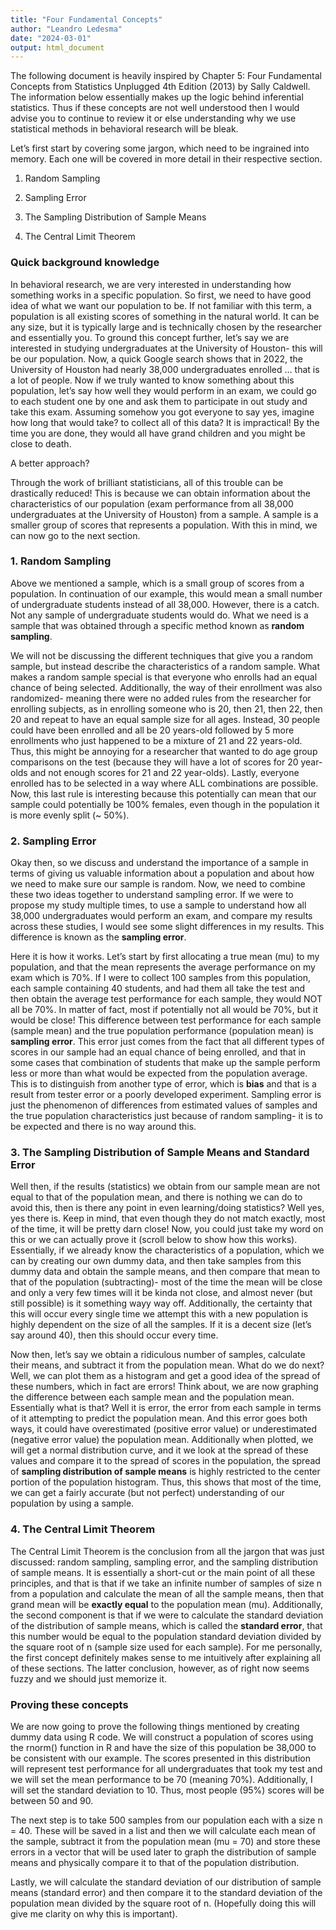 ```yaml
---
title: "Four Fundamental Concepts"
author: "Leandro Ledesma"
date: "2024-03-01"
output: html_document
---
```


The following document is heavily inspired by Chapter 5: Four Fundamental Concepts from Statistics Unplugged 4th Edition (2013) by Sally Caldwell. The information below essentially makes up the logic behind inferential statistics. Thus if these concepts are not well understood then I would advise you to continue to review it or else understanding why we use statistical methods in behavioral research will be bleak. 

Let's first start by covering some jargon, which need to be ingrained into memory. Each one will be covered in more detail in their respective section.

1) Random Sampling

2) Sampling Error

3) The Sampling Distribution of Sample Means

4) The Central Limit Theorem


### Quick background knowledge

In behavioral research, we are very interested in understanding how something works in a specific population. So first, we need to have good idea of what we want our population to be. If not familiar with this term, a population is all existing scores of something in the natural world. It can be any size, but it is typically large and is technically chosen by the researcher and essentially you. To ground this concept further, let's say we are interested in studying undergraduates at the University of Houston- this will be our population. Now, a quick Google search shows that in 2022, the University of Houston had nearly 38,000 undergraduates enrolled ... that is a lot of people. Now if we truly wanted to know something about this population, let's say how well they would perform in an exam, we could go to each student one by one and ask them to participate in out study and take this exam. Assuming somehow you got everyone to say yes, imagine how long that would take? to collect all of this data? It is impractical! By the time you are done, they would all have grand children and you might be close to death.

A better approach?

Through the work of brilliant statisticians, all of this trouble can be drastically reduced! This is because we can obtain information about the characteristics of our population (exam performance from all 38,000 undergraduates at the University of Houston) from a sample. A sample is a smaller group of scores that represents a population. With this in mind, we can now go to the next section. 

### 1. Random Sampling

Above we mentioned a sample, which is a small group of scores from a population. In continuation of our example, this would mean a small number of undergraduate students instead of all 38,000. However, there is a catch. Not any sample of undergraduate students would do. What we need is a sample that was obtained through a specific method known as **random sampling**. 

We will not be discussing the different techniques that give you a random sample, but instead describe the characteristics of a random sample. What makes a random sample special is that everyone who enrolls had an equal chance of being selected. Additionally, the way of their enrollment was also randomized- meaning there were no added rules from the researcher for enrolling subjects, as in enrolling someone who is 20, then 21, then 22, then 20 and repeat to have an equal sample size for all ages. Instead, 30 people could have been enrolled and all be 20 years-old followed by 5 more enrollments who just happened to be a mixture of 21 and 22 years-old. Thus, this might be annoying for a researcher that wanted to do age group comparisons on the test (because they will have a lot of scores for 20 year-olds and not enough scores for 21 and 22 year-olds). Lastly, everyone enrolled has to be selected in a way where ALL combinations are possible. Now, this last rule is interesting because this potentially can mean that our sample could potentially be 100% females, even though in the population it is more evenly split (~ 50%). 

### 2. Sampling Error

Okay then, so we discuss and understand the importance of a sample in terms of giving us valuable information about a population and about how we need to make sure our sample is random. Now, we need to combine these two ideas together to understand sampling error. If we were to propose my study multiple times, to use a sample to understand how all 38,000 undergraduates would perform an exam, and compare my results across these studies, I would see some slight differences in my results. This difference is known as the **sampling error**.

Here it is how it works. Let's start by first allocating a true mean (mu) to my population, and that the mean represents the average performance on my exam which is 70%. If I were to collect 100 samples from this population, each sample containing 40 students, and had them all take the test and then obtain the average test performance for each sample, they would NOT all be 70%. In matter of fact, most if potentially not all would be 70%, but it would be close! This difference between test performance for each sample (sample mean) and the true population performance (population mean) is **sampling error**. This error just comes from the fact that all different types of scores in our sample had an equal chance of being enrolled, and that in some cases that combination of students that make up the sample perform less or more than what would be expected from the population average. This is to distinguish from another type of error, which is **bias** and that is a result from tester error or a poorly developed experiment. Sampling error is just the phenomenon of differences from estimated values of samples and the true population characteristics just because of random sampling- it is to be expected and there is no way around this. 

### 3. The Sampling Distribution of Sample Means and Standard Error

Well then, if the results (statistics) we obtain from our sample mean are not equal to that of the population mean, and there is nothing we can do to avoid this, then is there any point in even learning/doing statistics? Well yes, yes there is. Keep in mind, that even though they do not match exactly, most of the time, it will be pretty darn close! Now, you could just take my word on this or we can actually prove it (scroll below to show how this works). Essentially, if we already know the characteristics of a population, which we can by creating our own dummy data, and then take samples from this dummy data and obtain the sample means, and then compare that mean to that of the population (subtracting)- most of the time the mean will be close and only a very few times will it be kinda not close, and almost never (but still possible) is it something wayy way off. Additionally, the certainty that this will occur every single time we attempt this with a new population is highly dependent on the size of all the samples. If it is a decent size (let's say around 40), then this should occur every time. 

Now then, let's say we obtain a ridiculous number of samples, calculate their means, and subtract it from the population mean. What do we do next? Well, we can plot them as a histogram and get a good idea of the spread of these numbers, which in fact are errors! Think about, we are now graphing the difference between each sample mean and the population mean. Essentially what is that? Well it is error, the error from each sample in terms of it attempting to predict the population mean. And this error goes both ways, it could have overestimated (positive error value) or underestimated (negative error value) the population mean. Additionally when plotted, we will get a normal distribution curve, and it we look at the spread of these values and compare it to the spread of scores in the population, the spread of **sampling distribution of sample means** is highly restricted to the center portion of the population histogram. Thus, this shows that most of the time, we can get a fairly accurate (but not perfect) understanding of our population by using a sample.


### 4. The Central Limit Theorem

The Central Limit Theorem is the conclusion from all the jargon that was just discussed: random sampling, sampling error, and the sampling distribution of sample means. It is essentially a short-cut or the main point of all these principles, and that is that if we take an infinite number of samples of size n from a population and calculate the mean of all the sample means, then that grand mean will be **exactly equal** to the population mean (mu). Additionally, the second component is that if we were to calculate the standard deviation of the distribution of sample means, which is called the **standard error**, that this number would be equal to the population standard deviation divided by the square root of n (sample size used for each sample). For me personally, the first concept definitely makes sense to me intuitively after explaining all of these sections. The latter conclusion, however, as of right now seems fuzzy and we should just memorize it.

### Proving these concepts

We are now going to prove the following things mentioned by creating dummy data using R code. We will construct a population of scores using the rnorm() function in R and have the size of this population be 38,000 to be consistent with our example. The scores presented in this distribution will represent test performance for all undergraduates that took my test and we will set the mean performance to be 70 (meaning 70%). Additionally, I will set the standard deviation to 10. Thus, most people (95%) scores will be between 50 and 90. 

The next step is to take 500 samples from our population each with a size n = 40. These will be saved in a list and then we will calculate each mean of the sample, subtract it from the population mean (mu = 70) and store these errors in a vector that will be used later to graph the distribution of sample means and physically compare it to that of the population distribution.

Lastly, we will calculate the standard deviation of our distribution of sample means (standard error) and then compare it to the standard deviation of the population mean divided by the square root of n. (Hopefully doing this will give me clarity on why this is important).

```r


```





















